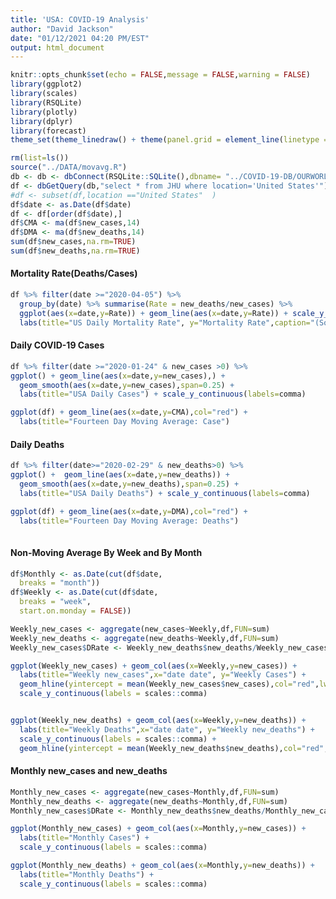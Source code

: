 ```yaml
---
title: 'USA: COVID-19 Analysis'
author: "David Jackson"
date: "01/12/2021 04:20 PM/EST"
output: html_document
---
```


```r
knitr::opts_chunk$set(echo = FALSE,message = FALSE,warning = FALSE)
library(ggplot2)
library(scales)
library(RSQLite)
library(plotly)
library(dplyr)
library(forecast)
theme_set(theme_linedraw() + theme(panel.grid = element_line(linetype = 'dashed')))

```
```r
rm(list=ls())
source("../DATA/movavg.R")
db <- db <- dbConnect(RSQLite::SQLite(),dbname= "../COVID-19-DB/OURWORLD.sqlite3")
df <- dbGetQuery(db,"select * from JHU where location='United States'")
#df <- subset(df,location =="United States"  )
df$date <- as.Date(df$date)
df <- df[order(df$date),]
df$CMA <- ma(df$new_cases,14)
df$DMA <- ma(df$new_deaths,14)
sum(df$new_cases,na.rm=TRUE)
sum(df$new_deaths,na.rm=TRUE)
```

#### Mortality Rate(Deaths/Cases)

```r
df %>% filter(date >="2020-04-05") %>%
  group_by(date) %>% summarise(Rate = new_deaths/new_cases) %>%
  ggplot(aes(x=date,y=Rate)) + geom_line(aes(x=date,y=Rate)) + scale_y_continuous(labels = percent) + geom_smooth(method="loess",span=0.25)
  labs(title="US Daily Mortality Rate", y="Mortality Rate",caption="(Source: John Hopkins/Our World In Data)") 
```


#### Daily COVID-19 Cases

```r
df %>% filter(date >="2020-01-24" & new_cases >0) %>%
ggplot() + geom_line(aes(x=date,y=new_cases),) +
  geom_smooth(aes(x=date,y=new_cases),span=0.25) +
  labs(title="USA Daily Cases") + scale_y_continuous(labels=comma)

ggplot(df) + geom_line(aes(x=date,y=CMA),col="red") + 
  labs(title="Fourteen Day Moving Average: Case")

```

#### Daily Deaths

```r
df %>% filter(date>="2020-02-29" & new_deaths>0) %>%
ggplot() +  geom_line(aes(x=date,y=new_deaths)) +
  geom_smooth(aes(x=date,y=new_deaths),span=0.25) +
  labs(title="USA Daily Deaths") + scale_y_continuous(labels=comma)

ggplot(df) + geom_line(aes(x=date,y=DMA),col="red") + 
  labs(title="Fourteen Day Moving Average: Deaths")
  
```

#### Non-Moving Average By Week and By Month

```r
df$Monthly <- as.Date(cut(df$date,
  breaks = "month"))
df$Weekly <- as.Date(cut(df$date,
  breaks = "week",
  start.on.monday = FALSE))

```
```r
Weekly_new_cases <- aggregate(new_cases~Weekly,df,FUN=sum)
Weekly_new_deaths <- aggregate(new_deaths~Weekly,df,FUN=sum)
Weekly_new_cases$DRate <- Weekly_new_deaths$new_deaths/Weekly_new_cases$new_cases

```
```r
ggplot(Weekly_new_cases) + geom_col(aes(x=Weekly,y=new_cases)) + 
  labs(title="Weekly new_cases",x="date date", y="Weekly Cases") +
  geom_hline(yintercept = mean(Weekly_new_cases$new_cases),col="red",lwd=1.5) +
  scale_y_continuous(labels = scales::comma) 


ggplot(Weekly_new_deaths) + geom_col(aes(x=Weekly,y=new_deaths)) + 
  labs(title="Weekly Deaths",x="date date", y="Weekly new_deaths") +
  scale_y_continuous(labels = scales::comma) +
  geom_hline(yintercept = mean(Weekly_new_deaths$new_deaths),col="red",lwd=1.5)
``` 

#### Monthly new_cases and new_deaths

```r

Monthly_new_cases <- aggregate(new_cases~Monthly,df,FUN=sum)
Monthly_new_deaths <- aggregate(new_deaths~Monthly,df,FUN=sum)
Monthly_new_cases$DRate <- Monthly_new_deaths$new_deaths/Monthly_new_cases$new_cases

```
```r
ggplot(Monthly_new_cases) + geom_col(aes(x=Monthly,y=new_cases)) +
  labs(title="Monthly Cases") +
  scale_y_continuous(labels = scales::comma)

ggplot(Monthly_new_deaths) + geom_col(aes(x=Monthly,y=new_deaths)) +
  labs(title="Monthly Deaths") +
  scale_y_continuous(labels = scales::comma)
```

